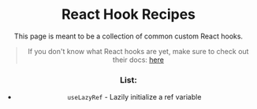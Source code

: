 
<Header />

# React Hook Recipes

This page is meant to be a collection of common custom React hooks.

> If you don't know what React hooks are yet, make sure to check out their docs:
> [here](http://reactjs.org/hooks)

### List:

- `useLazyRef` - Lazily initialize a ref variable

<UseLazyRef />


